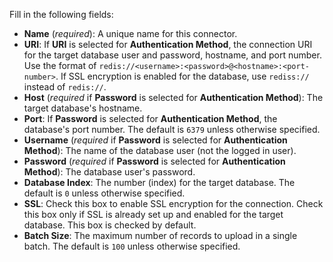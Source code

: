 Fill in the following fields:

- **Name** (_required_): A unique name for this connector.
- **URI**: If **URI** is selected for **Authentication Method**, the connection URI for the target database user and password, hostname, and port number. Use the format of `redis://<username>:<password>@<hostname>:<port-number>`. If SSL encryption is enabled for the database, use `rediss://` instead of `redis://`.
- **Host** (_required_ if **Password** is selected for **Authentication Method**): The target database's hostname.
- **Port**: If **Password** is selected for **Authentication Method**, the database's port number. The default is `6379` unless otherwise specified.
- **Username** (_required_ if **Password** is selected for **Authentication Method**): The name of the database user (not the logged in user).
- **Password** (_required_ if **Password** is selected for **Authentication Method**): The database user's password.
- **Database Index**: The number (index) for the target database. The default is `0` unless otherwise specified.
- **SSL**: Check this box to enable SSL encryption for the connection. Check this box only if SSL is already set up and enabled for the target database. This box is checked by default.
- **Batch Size**: The maximum number of records to upload in a single batch. The default is `100` unless otherwise specified.